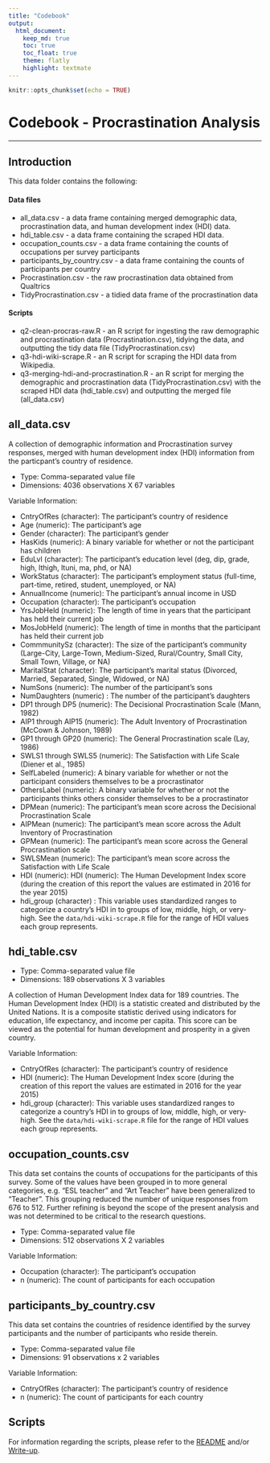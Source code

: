 ```yaml
---
title: "Codebook"
output: 
  html_document:
    keep_md: true
    toc: true
    toc_float: true
    theme: flatly
    highlight: textmate
---
```


```r
knitr::opts_chunk$set(echo = TRUE)
```

# Codebook - Procrastination Analysis
***

## Introduction

This data folder contains the following:

#### Data files

* all_data.csv - a data frame containing merged demographic data, procrastination data, and human development index (HDI) data.
* hdi_table.csv - a data frame containing the scraped HDI data.
* occupation_counts.csv - a data frame containing the counts of occupations per survey participants
* participants_by_country.csv - a data frame containing the counts of participants per country
* Procrastination.csv - the raw procrastination data obtained from Qualtrics
* TidyProcrastination.csv - a tidied data frame of the procrastination data

#### Scripts

* q2-clean-procras-raw.R - an R script for ingesting the raw demographic and procrastination data (Procrastination.csv), tidying the data, and outputting the tidy data file (TidyProcrastination.csv)
* q3-hdi-wiki-scrape.R - an R script for scraping the HDI data from Wikipedia.
* q3-merging-hdi-and-procrastination.R - an R script for merging the demographic and procrastination data (TidyProcrastination.csv) with the scraped HDI data (hdi_table.csv) and outputting the merged file (all_data.csv)

## **all_data.csv**

A collection of demographic information and Procrastination survey responses, merged with human development index (HDI) information from the particpant's country of residence.

* Type: Comma-separated value file
* Dimensions: 4036 observations X 67 variables

Variable Information:

* CntryOfRes (character): The participant's country of residence
* Age (numeric): The participant's age 
* Gender (character): The participant's gender
* HasKids (numeric): A binary variable for whether or not the participant has children
* EduLvl (character): The participant's education level (deg, dip, grade, high, lthigh, ltuni, ma, phd, or NA)
* WorkStatus (character): The participant's employment status (full-time, part-time, retired, student, unemployed, or NA)
* AnnualIncome (numeric): The participant's annual income in USD
* Occupation (character): The participant's occupation
* YrsJobHeld (numeric): The length of time in years that the participant has held their current job
* MosJobHeld (numeric): The length of time in months that the participant has held their current job
* CommmunitySz (character): The size of the participant's community (Large-City, Large-Town, Medium-Sized, Rural/Country, Small City, Small Town, Village, or NA)
* MaritalStat (character): The participant's marital status (Divorced, Married, Separated, Single, Widowed, or NA)
* NumSons (numeric): The number of the participant's sons
* NumDaughters (numeric) : The number of the participant's daughters
* DP1 through DP5 (numeric): The Decisional Procrastination Scale (Mann, 1982)
* AIP1 through AIP15 (numeric): The Adult Inventory of Procrastination (McCown & Johnson, 1989)
* GP1 through GP20 (numeric): The General Procrastination scale (Lay, 1986)
* SWLS1 through SWLS5 (numeric): The Satisfaction with Life Scale (Diener et al., 1985)
* SelfLabeled (numeric): A binary variable for whether or not the participant considers themselves to be a procrastinator
* OthersLabel (numeric): A binary variable for whether or not the participants thinks others consider themselves to be a procrastinator
* DPMean (numeric): The participant's mean score across the Decisional Procrastination Scale
* AIPMean (numeric): The participant's mean score across the Adult Inventory of Procrastination
* GPMean (numeric): The participant's mean score across the General Procrastination scale
* SWLSMean (numeric): The participant's mean score across the Satisfaction with Life Scale
* HDI (numeric): HDI (numeric): The Human Development Index score (during the creation of this report the values are estimated in 2016 for the year 2015)
* hdi_group (character) : This variable uses standardized ranges to categorize a country's HDI in to groups of low, middle, high, or very-high. See the `data/hdi-wiki-scrape.R` file for the range of HDI values each group represents.

## **hdi_table.csv**

* Type: Comma-separated value file
* Dimensions: 189 observations X 3 variables

A collection of Human Development Index data for 189 countries. The Human Development Index (HDI) is a statistic created and distributed by the United Nations. It is a composite statistic derived using indicators for education, life expectancy, and income per capita. This score can be viewed as the potential for human development and prosperity in a given country.

Variable Information:

* CntryOfRes (character): The participant's country of residence
* HDI (numeric): The Human Development Index score (during the creation of this report the values are estimated in 2016 for the year 2015)
* hdi_group (character): This variable uses standardized ranges to categorize a country's HDI in to groups of low, middle, high, or very-high. See the `data/hdi-wiki-scrape.R` file for the range of HDI values each group represents.

## **occupation_counts.csv**

This data set contains the counts of occupations for the participants of this survey. Some of the values have been grouped in to more general categories, e.g. "ESL teacher" and "Art Teacher" have been generalized to "Teacher". This grouping reduced the number of unique responses from 676 to 512. Further refining is beyond the scope of the present analysis and was not determined to be critical to the research questions.

* Type: Comma-separated value file
* Dimensions: 512 observations X 2 variables

Variable Information:

* Occupation (character): The participant's occupation
* n (numeric): The count of participants for each occupation

## **participants_by_country.csv**

This data set contains the countries of residence identified by the survey participants and the number of participants who reside therein.

* Type: Comma-separated value file
* Dimensions: 91 observations x 2 variables

Variable Information:

* CntryOfRes (character): The participant's country of residence
* n (numeric): The count of participants for each country

## Scripts

For information regarding the scripts, please refer to the [README](https://raw.githubusercontent.com/Jkassof/procrastination-analysis/master/README.md) and/or [Write-up](https://raw.githubusercontent.com/Jkassof/procrastination-analysis/master/write-up.Rmd).
